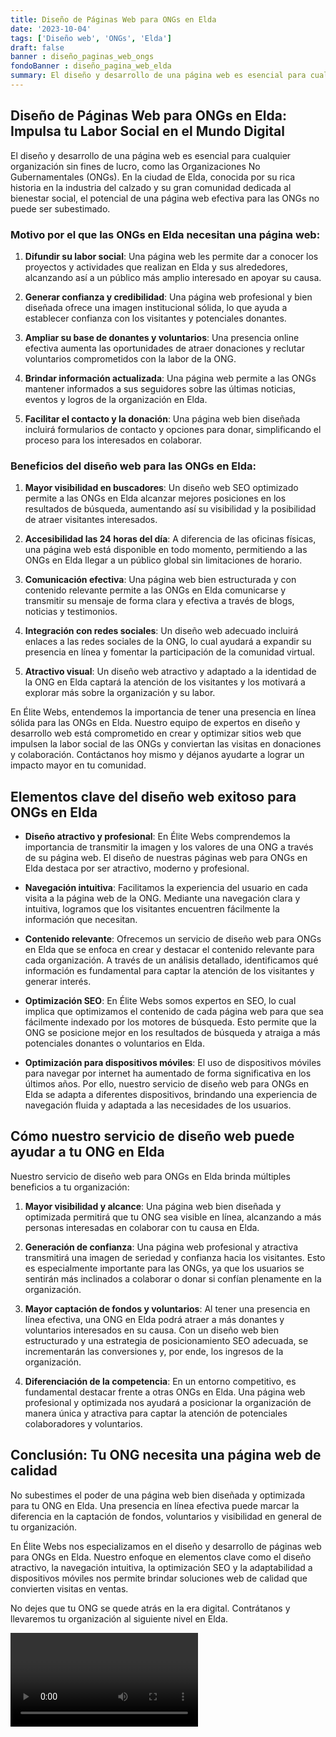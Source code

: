 ```yaml
---
title: Diseño de Páginas Web para ONGs en Elda
date: '2023-10-04'
tags: ['Diseño web', 'ONGs', 'Elda']
draft: false
banner : diseño_paginas_web_ongs
fondoBanner : diseño_pagina_web_elda
summary: El diseño y desarrollo de una página web es esencial para cualquier organización sin fines de lucro, como las Organizaciones No Gubernamentales (ONGs). En la ciudad de Elda, conocida por su rica historia en la industria del calzado y su gran comunidad dedicada al bienestar social, el potencial de una página web efectiva para las ONGs no puede ser subestimado. 
---
```


## Diseño de Páginas Web para ONGs en Elda: Impulsa tu Labor Social en el Mundo Digital

El diseño y desarrollo de una página web es esencial para cualquier organización sin fines de lucro, como las Organizaciones No Gubernamentales (ONGs). En la ciudad de Elda, conocida por su rica historia en la industria del calzado y su gran comunidad dedicada al bienestar social, el potencial de una página web efectiva para las ONGs no puede ser subestimado. 

### Motivo por el que las ONGs en Elda necesitan una página web:

1. **Difundir su labor social**: Una página web les permite dar a conocer los proyectos y actividades que realizan en Elda y sus alrededores, alcanzando así a un público más amplio interesado en apoyar su causa.

2. **Generar confianza y credibilidad**: Una página web profesional y bien diseñada ofrece una imagen institucional sólida, lo que ayuda a establecer confianza con los visitantes y potenciales donantes.

3. **Ampliar su base de donantes y voluntarios**: Una presencia online efectiva aumenta las oportunidades de atraer donaciones y reclutar voluntarios comprometidos con la labor de la ONG.

4. **Brindar información actualizada**: Una página web permite a las ONGs mantener informados a sus seguidores sobre las últimas noticias, eventos y logros de la organización en Elda.

5. **Facilitar el contacto y la donación**: Una página web bien diseñada incluirá formularios de contacto y opciones para donar, simplificando el proceso para los interesados en colaborar.

### Beneficios del diseño web para las ONGs en Elda:

1. **Mayor visibilidad en buscadores**: Un diseño web SEO optimizado permite a las ONGs en Elda alcanzar mejores posiciones en los resultados de búsqueda, aumentando así su visibilidad y la posibilidad de atraer visitantes interesados.

2. **Accesibilidad las 24 horas del día**: A diferencia de las oficinas físicas, una página web está disponible en todo momento, permitiendo a las ONGs en Elda llegar a un público global sin limitaciones de horario.

3. **Comunicación efectiva**: Una página web bien estructurada y con contenido relevante permite a las ONGs en Elda comunicarse y transmitir su mensaje de forma clara y efectiva a través de blogs, noticias y testimonios.

4. **Integración con redes sociales**: Un diseño web adecuado incluirá enlaces a las redes sociales de la ONG, lo cual ayudará a expandir su presencia en línea y fomentar la participación de la comunidad virtual.

5. **Atractivo visual**: Un diseño web atractivo y adaptado a la identidad de la ONG en Elda captará la atención de los visitantes y los motivará a explorar más sobre la organización y su labor.

En Élite Webs, entendemos la importancia de tener una presencia en línea sólida para las ONGs en Elda. Nuestro equipo de expertos en diseño y desarrollo web está comprometido en crear y optimizar sitios web que impulsen la labor social de las ONGs y conviertan las visitas en donaciones y colaboración. Contáctanos hoy mismo y déjanos ayudarte a lograr un impacto mayor en tu comunidad.

<GifSeo />

<Cta />

## Elementos clave del diseño web exitoso para ONGs en Elda

- **Diseño atractivo y profesional**: En Élite Webs comprendemos la importancia de transmitir la imagen y los valores de una ONG a través de su página web. El diseño de nuestras páginas web para ONGs en Elda destaca por ser atractivo, moderno y profesional.

- **Navegación intuitiva**: Facilitamos la experiencia del usuario en cada visita a la página web de la ONG. Mediante una navegación clara y intuitiva, logramos que los visitantes encuentren fácilmente la información que necesitan.

- **Contenido relevante**: Ofrecemos un servicio de diseño web para ONGs en Elda que se enfoca en crear y destacar el contenido relevante para cada organización. A través de un análisis detallado, identificamos qué información es fundamental para captar la atención de los visitantes y generar interés.

- **Optimización SEO**: En Élite Webs somos expertos en SEO, lo cual implica que optimizamos el contenido de cada página web para que sea fácilmente indexado por los motores de búsqueda. Esto permite que la ONG se posicione mejor en los resultados de búsqueda y atraiga a más potenciales donantes o voluntarios en Elda.

- **Optimización para dispositivos móviles**: El uso de dispositivos móviles para navegar por internet ha aumentado de forma significativa en los últimos años. Por ello, nuestro servicio de diseño web para ONGs en Elda se adapta a diferentes dispositivos, brindando una experiencia de navegación fluida y adaptada a las necesidades de los usuarios.

## Cómo nuestro servicio de diseño web puede ayudar a tu ONG en Elda

Nuestro servicio de diseño web para ONGs en Elda brinda múltiples beneficios a tu organización:

1. **Mayor visibilidad y alcance**: Una página web bien diseñada y optimizada permitirá que tu ONG sea visible en línea, alcanzando a más personas interesadas en colaborar con tu causa en Elda.

2. **Generación de confianza**: Una página web profesional y atractiva transmitirá una imagen de seriedad y confianza hacia los visitantes. Esto es especialmente importante para las ONGs, ya que los usuarios se sentirán más inclinados a colaborar o donar si confían plenamente en la organización.

3. **Mayor captación de fondos y voluntarios**: Al tener una presencia en línea efectiva, una ONG en Elda podrá atraer a más donantes y voluntarios interesados en su causa. Con un diseño web bien estructurado y una estrategia de posicionamiento SEO adecuada, se incrementarán las conversiones y, por ende, los ingresos de la organización.

4. **Diferenciación de la competencia**: En un entorno competitivo, es fundamental destacar frente a otras ONGs en Elda. Una página web profesional y optimizada nos ayudará a posicionar la organización de manera única y atractiva para captar la atención de potenciales colaboradores y voluntarios.

## Conclusión: Tu ONG necesita una página web de calidad

No subestimes el poder de una página web bien diseñada y optimizada para tu ONG en Elda. Una presencia en línea efectiva puede marcar la diferencia en la captación de fondos, voluntarios y visibilidad en general de tu organización.

En Élite Webs nos especializamos en el diseño y desarrollo de páginas web para ONGs en Elda. Nuestro enfoque en elementos clave como el diseño atractivo, la navegación intuitiva, la optimización SEO y la adaptabilidad a dispositivos móviles nos permite brindar soluciones web de calidad que convierten visitas en ventas.

No dejes que tu ONG se quede atrás en la era digital. Contrátanos y llevaremos tu organización al siguiente nivel en Elda.

<Video />

<CtaBot job='ONGs' city='Elda'/>

<Gmaps query='Elda+españa+maps' />